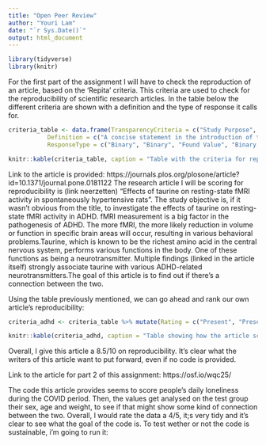 ```yaml
---
title: "Open Peer Review"
author: "Youri Lam"
date: "`r Sys.Date()`"
output: html_document
---
```


```r
library(tidyverse)
library(knitr)
```

For the first part of the assignment I will have to check the reproduction of an article, based on the 'Repita' criteria. This criteria are used to check for the reproducibility of scientific research articles. In the table below the different criteria are shown with a definition and the type of response it calls for.

```r
criteria_table <- data.frame(TransparencyCriteria = c("Study Purpose", "Data Availability Statement", "Data Location", "Study Location", "Author Review", "Ethics Statement", "Funding Statement", "Code Availability"),
           Definition = c("A concise statement in the introduction of the article, often in the last paragraph, that establishes the reason the research was conducted. Also called the studyobjective.", "A statement, in an individual section offset from the main body of text, that explains how or if one can access a study’s data. The title of the section may vary, but it must explicitly mention data; it is therefore distinct from a supplementary materials section.", "Where the article’s data can be accessed, either raw or processed.", "Author has stated in the methods section where the study took place or the data’s country/region of origin.", "The professionalism of the contact information that the author has provided in the manuscript.", "A statement within the manuscript indicating any ethical concerns, including the presence of sensitive data.", "A statement within the manuscript indicating whether or not the authors received funding for their research.", "Authors have shared access to the most updated code that they used in their study, including code used for analysis."),
           ResponseType = c("Binary", "Binary", "Found Value", "Binary; Found Value", "Found Value", "Binary", "Binary", "Binary"))

knitr::kable(criteria_table, caption = "Table with the criteria for reproducibility.")

```

Link to the article is provided: https://journals.plos.org/plosone/article?id=10.1371/journal.pone.0181122
The research article I will be scoring for reproducibility is (link neerzetten) “Effects of taurine on resting-state fMRI activity in spontaneously hypertensive rats”. The study objective is, if it wasn't obvious from the title, to investigate the effects of taurine on resting-state fMRI activity in ADHD. fMRI measurement is a big factor in the pathogenesis of ADHD. The more fMRI, the more likely reduction in volume or function in specific brain areas will occur, resulting in various behavioral problems.Taurine, which is known to be the richest amino acid in the central nervous system, performs various functions in the body. One of these functions as being a neurotransmitter. Multiple findings (linked in the article itself) strongly associate taurine with various ADHD-related neurotransmitters.The goal of this article is to find out if there's a connection between the two.

Using the table previously mentioned, we can go ahead and rank our own article's reproducibility:

```r
criteria_adhd <- criteria_table %>% mutate(Rating = c("Present", "Present", "Present, the data can be found [here](https://figshare.com/articles/dataset/SHR/5091727)", "The workplace of the authors has been given (Taiwan), but the location where the research has been performed remains unnamed.", "Only 2 of the authors' email adresses have been given, the others are not able to be contacted", "Not present", "Present", "Not present"))

knitr::kable(criteria_adhd, caption = "Table showing how the article scored on reproducibility.")
```

Overall, I give this article a 8.5/10 on reproducibility. It's clear what the writers of this article want to put forward, even if no code is provided. 

























Link to the article for part 2 of this assignment: https://osf.io/wqc25/

The code this article provides seems to score people's daily loneliness during the COVID period. Then, the values get analysed on the test group their sex, age and weight, to see if that might show some kind of connection between the two. Overall, I would rate the data a 4/5, it;s very tidy and it's clear to see what the goal of the code is.
To test wether or not the code is sustainable, i'm going to run it:

